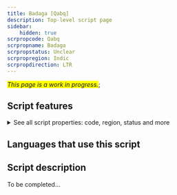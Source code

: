 ```yaml
---
title: Badaga [Qabq]
description: Top-level script page
sidebar:
    hidden: true
scrpropcode: Qabq
scrpropname: Badaga
scrpropstatus: Unclear
scrpropregion: Indic
scrpropdirection: LTR
---
```


<span style='background-color:yellow'>_This page is a work in progress._</span>;


## Script features

<details>
<summary> See all script properties: code, region, status and more</summary>
<ScriptInfo />
</details>

## Languages that use this script

<WsList script='Qabq' wsMax='5' />

## Script description

To be completed...

